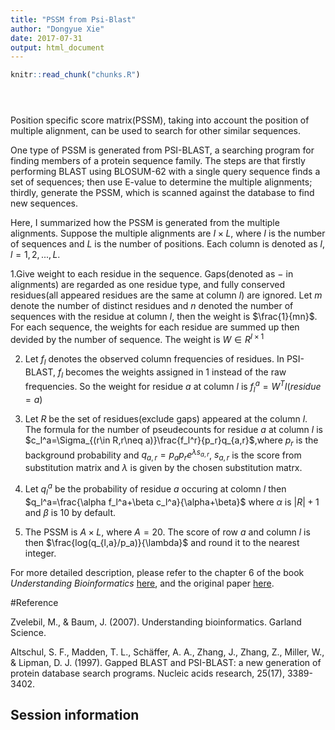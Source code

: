 ```yaml
---
title: "PSSM from Psi-Blast"
author: "Dongyue Xie"
date: 2017-07-31
output: html_document
---
```


<!-- The file analysis/chunks.R contains chunks that define default settings
shared across the workflowr files. -->
```r
knitr::read_chunk("chunks.R")
```

<!-- Update knitr chunk options -->
```r
```

<!-- Insert the date the file was last updated -->
```r
```

<!-- Insert the code version (Git commit SHA1) if Git repository exists and R
 package git2r is installed -->
```r
```

<!-- Add your analysis here -->

Position specific score matrix(PSSM), taking into account the position of multiple alignment, can be used to search for other similar sequences.  

One type of PSSM is generated from PSI-BLAST, a searching program for finding members of a protein sequence family. The steps are that firstly performing BLAST using BLOSUM-62 with a single query sequence finds a set of sequences; then use E-value to determine the multiple alignments; thirdly, generate the PSSM, which is scanned against the database to find new sequences.

Here, I summarized how the PSSM is generated from the multiple alignments. Suppose the multiple alignments are $I\times L$, where $I$ is the number of sequences and $L$ is the number of positions. Each column is denoted as $l$, $l=1,2,...,L$. 

1.Give weight to each residue in the sequence. Gaps(denoted as $-$ in alignments) are regarded as one residue type, and fully conserved residues(all appeared residues are the same at column $l$) are ignored. Let $m$ denote the number of distinct residues and $n$ denoted the number of sequences with the residue at column $l$, then the weight is $\frac{1}{mn}$.  For each sequence, the weights for each residue are summed up then devided by the number of sequence. The weight is $W\in R^{I\times 1}$

2. Let $f_l$ denotes the observed column frequencies of residues. In PSI-BLAST, $f_l$ becomes the weights assigned in 1 instead of the raw frequencies. So the weight for residue $a$ at column $l$ is $f_l^a=W^TI(residue=a)$

3. Let $R$ be the set of residues(exclude gaps) appeared at the column $l$. The formula for the number of pseudecounts for residue $a$ at column $l$ is $c_l^a=\Sigma_{(r\in R,r\neq a)}\frac{f_l^r}{p_r}q_{a,r}$,where $p_r$ is the background probability and $q_{a,r}=p_ap_re^{\lambda s_{a,r}}$, $s_{a,r}$ is the score from substitution matrix and $\lambda$ is given by the chosen substitution matrx.

4. Let $q_l^a$ be the probability of residue $a$ occuring at colomn $l$ then $q_l^a=\frac{\alpha f_l^a+\beta c_l^a}{\alpha+\beta}$ where $\alpha$ is $|R|+1$ and $\beta$ is 10 by default.

5. The PSSM is $A\times L$, where $A=20$. The score of row $a$ and column $l$ is then $\frac{log(q_{l,a}/p_a)}{\lambda}$ and round it to the nearest integer.


For more detailed description, please refer to the chapter 6 of the book *Understanding Bioinformatics* [here](https://books.google.com/books?id=dGayL_tdnBMC&pg=PA165&lpg=PA165&dq=understanding+Bioinformatics+chapter+6&source=bl&ots=RXz3HkCIoo&sig=r7dFY5cpPz5s55Wjw1IT_p0nfiw&hl=zh-TW&sa=X&ved=0ahUKEwiqlNm9w7vVAhVn0oMKHZmMBB0Q6AEINzAC#v=onepage&q=understanding%20Bioinformatics%20chapter%206&f=false), and the original paper [here](https://academic.oup.com/nar/article/doi/10.1093/nar/25.17.3389/1061651/Gapped-BLAST-and-PSI-BLAST-a-new-generation-of).

#Reference

Zvelebil, M., & Baum, J. (2007). Understanding bioinformatics. Garland Science.

Altschul, S. F., Madden, T. L., Schäffer, A. A., Zhang, J., Zhang, Z., Miller, W., & Lipman, D. J. (1997). Gapped BLAST and PSI-BLAST: a new generation of protein database search programs. Nucleic acids research, 25(17), 3389-3402.

## Session information

<!-- Insert the session information into the document -->
```r
```
